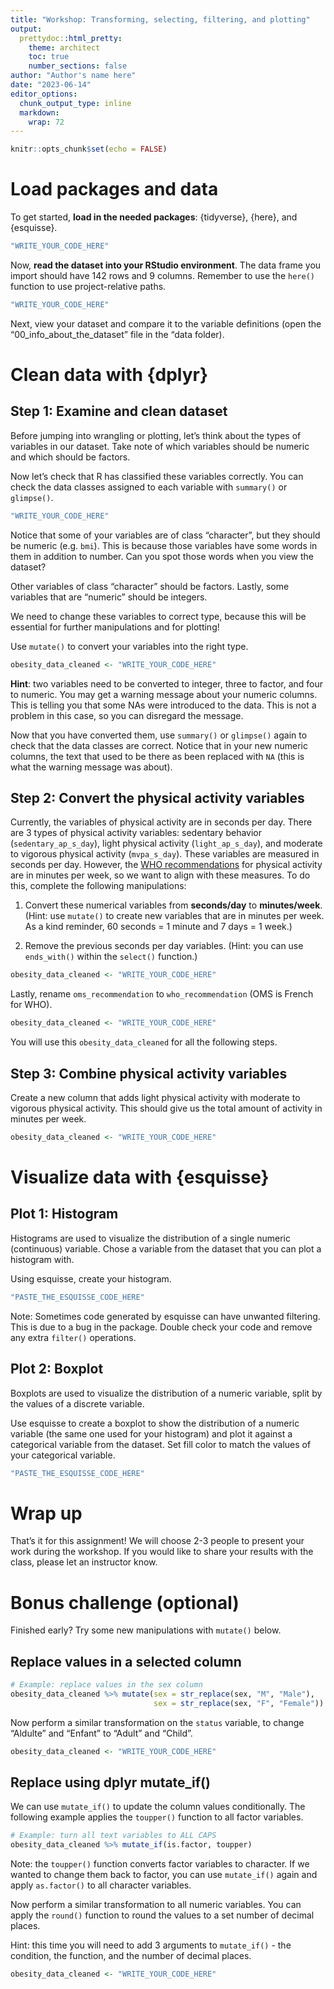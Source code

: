 ```yaml
---
title: "Workshop: Transforming, selecting, filtering, and plotting"
output:
  prettydoc::html_pretty:
    theme: architect
    toc: true
    number_sections: false
author: "Author's name here"
date: "2023-06-14"
editor_options: 
  chunk_output_type: inline
  markdown: 
    wrap: 72
---
```


```r
knitr::opts_chunk$set(echo = FALSE)
```

# Load packages and data

To get started, **load in the needed packages**: {tidyverse}, {here},
and {esquisse}.

```r
"WRITE_YOUR_CODE_HERE"
```

Now, **read the dataset into your RStudio environment**. The data frame
you import should have 142 rows and 9 columns. Remember to use the
`here()` function to use project-relative paths.

```r
"WRITE_YOUR_CODE_HERE"
```

Next, view your dataset and compare it to the variable definitions (open
the "00_info_about_the_dataset" file in the "data folder).

# Clean data with {dplyr}

## **Step 1**: Examine and clean dataset

Before jumping into wrangling or plotting, let's think about the types
of variables in our dataset. Take note of which variables should be
numeric and which should be factors.

Now let's check that R has classified these variables correctly. You can
check the data classes assigned to each variable with `summary()` or
`glimpse()`.

```r
"WRITE_YOUR_CODE_HERE"
```

Notice that some of your variables are of class "character", but they
should be numeric (e.g. `bmi`). This is because those variables have
some words in them in addition to number. Can you spot those words when
you view the dataset?

Other variables of class "character" should be factors. Lastly, some
variables that are "numeric" should be integers.

We need to change these variables to correct type, because this will be
essential for further manipulations and for plotting!

Use `mutate()` to convert your variables into the right type.

```r
obesity_data_cleaned <- "WRITE_YOUR_CODE_HERE"
```

**Hint**: two variables need to be converted to integer, three to
factor, and four to numeric. You may get a warning message about your
numeric columns. This is telling you that some NAs were introduced to
the data. This is not a problem in this case, so you can disregard the
message.

Now that you have converted them, use `summary()` or `glimpse()` again
to check that the data classes are correct. Notice that in your new
numeric columns, the text that used to be there as been replaced with
`NA` (this is what the warning message was about).

## **Step 2**: Convert the physical activity variables

Currently, the variables of physical activity are in seconds per day.
There are 3 types of physical activity variables: sedentary behavior (`sedentary_ap_s_day`), light physical activity
(`light_ap_s_day`), and moderate to vigorous physical activity
(`mvpa_s_day`). These variables are measured in seconds per day.
However, the [WHO
recommendations](https://apps.who.int/iris/bitstream/handle/10665/337001/9789240014886-eng.pdf)
for physical activity are in minutes per week, so we want to align with
these measures. To do this, complete the following manipulations:

1.  Convert these numerical variables from **seconds/day** to
    **minutes/week**. (Hint: use `mutate()` to create new variables that
    are in minutes per week. As a kind reminder, 60 seconds = 1 minute
    and 7 days = 1 week.)

2.  Remove the previous seconds per day variables. (Hint: you can
    use `ends_with()` within the `select()` function.)

```r
obesity_data_cleaned <- "WRITE_YOUR_CODE_HERE"
```

Lastly, rename `oms_recommendation` to `who_recommendation` (OMS is
French for WHO).

```r
obesity_data_cleaned <- "WRITE_YOUR_CODE_HERE"
```

You will use this `obesity_data_cleaned` for all the following steps.

## **Step 3**: Combine physical activity variables

Create a new column that adds light physical activity with moderate to
vigorous physical activity. This should give us the total amount of
activity in minutes per week.

```r
obesity_data_cleaned <- "WRITE_YOUR_CODE_HERE"
```

# Visualize data with {esquisse}

## **Plot 1**: Histogram

Histograms are used to visualize the distribution of a single numeric
(continuous) variable. Chose a variable from the dataset that you can
plot a histogram with.

Using esquisse, create your histogram.

```r
"PASTE_THE_ESQUISSE_CODE_HERE"
```

Note: Sometimes code generated by esquisse can have unwanted filtering. This is due to a bug in the package. Double check your code and remove any extra `filter()` operations. 

## **Plot 2**: Boxplot

Boxplots are used to visualize the distribution of a numeric variable,
split by the values of a discrete variable.

Use esquisse to create a boxplot to show the distribution of a numeric
variable (the same one used for your histogram) and plot it against a
categorical variable from the dataset. Set fill color to match the
values of your categorical variable.

```r
"PASTE_THE_ESQUISSE_CODE_HERE"
```

# Wrap up

That's it for this assignment! We will choose 2-3 people to present your work during the workshop. If you would like to share your results with the class, please let an instructor know.

# Bonus challenge (optional)

Finished early? Try some new manipulations with `mutate()` below. 

## Replace values in a selected column

```r
# Example: replace values in the sex column
obesity_data_cleaned %>% mutate(sex = str_replace(sex, "M", "Male"),
                                sex = str_replace(sex, "F", "Female"))
```

Now perform a similar transformation on the `status` variable, to change "Aldulte" and "Enfant" to "Adult" and "Child".
```r
obesity_data_cleaned <- "WRITE_YOUR_CODE_HERE"
```

## Replace using dplyr mutate_if()

We can use `mutate_if()` to update the column values conditionally. The following example applies the `toupper()` function to all factor variables. 
```r
# Example: turn all text variables to ALL CAPS
obesity_data_cleaned %>% mutate_if(is.factor, toupper)
```
Note: the `toupper()` function converts factor variables to character. If we wanted to change them back to factor, you can use `mutate_if()` again and apply `as.factor()` to all character variables. 

Now perform a similar transformation to all numeric variables. You can apply the `round()` function to round the values to a set number of decimal places.

Hint: this time you will need to add 3 arguments to `mutate_if()` - the condition, the function, and the number of decimal places.
```r
obesity_data_cleaned <- "WRITE_YOUR_CODE_HERE"
```

